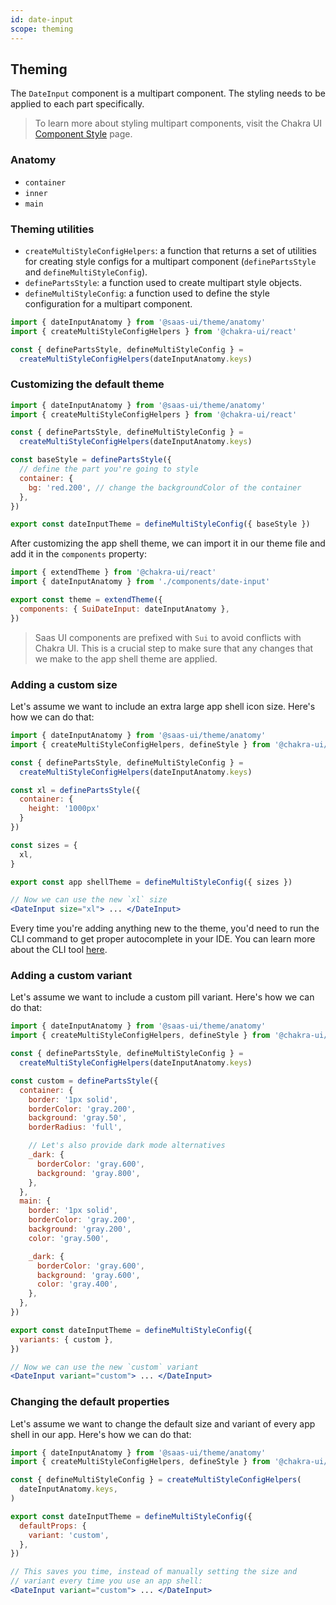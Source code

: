 ```yaml
---
id: date-input
scope: theming
---
```


## Theming

The `DateInput` component is a multipart component. The styling needs to be
applied to each part specifically.

> To learn more about styling multipart components, visit the Chakra UI
> [Component Style](https://chakra-ui.com/docs/styled-system/component-style#styling-multipart-components)
> page.

### Anatomy

- `container`
- `inner`
- `main`

### Theming utilities

- `createMultiStyleConfigHelpers`: a function that returns a set of utilities
  for creating style configs for a multipart component (`definePartsStyle` and
  `defineMultiStyleConfig`).
- `definePartsStyle`: a function used to create multipart style objects.
- `defineMultiStyleConfig`: a function used to define the style configuration
  for a multipart component.

```jsx live=false
import { dateInputAnatomy } from '@saas-ui/theme/anatomy'
import { createMultiStyleConfigHelpers } from '@chakra-ui/react'

const { definePartsStyle, defineMultiStyleConfig } =
  createMultiStyleConfigHelpers(dateInputAnatomy.keys)
```

### Customizing the default theme

```jsx live=false
import { dateInputAnatomy } from '@saas-ui/theme/anatomy'
import { createMultiStyleConfigHelpers } from '@chakra-ui/react'

const { definePartsStyle, defineMultiStyleConfig } =
  createMultiStyleConfigHelpers(dateInputAnatomy.keys)

const baseStyle = definePartsStyle({
  // define the part you're going to style
  container: {
    bg: 'red.200', // change the backgroundColor of the container
  },
})

export const dateInputTheme = defineMultiStyleConfig({ baseStyle })
```

After customizing the app shell theme, we can import it in our theme file and
add it in the `components` property:

```jsx live=false
import { extendTheme } from '@chakra-ui/react'
import { dateInputAnatomy } from './components/date-input'

export const theme = extendTheme({
  components: { SuiDateInput: dateInputAnatomy },
})
```

> Saas UI components are prefixed with `Sui` to avoid conflicts with Chakra UI.
> This is a crucial step to make sure that any changes that we make to the
> app shell theme are applied.

### Adding a custom size

Let's assume we want to include an extra large app shell icon size. Here's how
we can do that:

```jsx live=false
import { dateInputAnatomy } from '@saas-ui/theme/anatomy'
import { createMultiStyleConfigHelpers, defineStyle } from '@chakra-ui/react'

const { definePartsStyle, defineMultiStyleConfig } =
  createMultiStyleConfigHelpers(dateInputAnatomy.keys)

const xl = definePartsStyle({
  container: {
    height: '1000px'
  }
})

const sizes = {
  xl,
}

export const app shellTheme = defineMultiStyleConfig({ sizes })

// Now we can use the new `xl` size
<DateInput size="xl"> ... </DateInput>
```

Every time you're adding anything new to the theme, you'd need to run the CLI
command to get proper autocomplete in your IDE. You can learn more about the CLI
tool [here](/docs/styled-system/cli).

### Adding a custom variant

Let's assume we want to include a custom pill variant. Here's how we can do
that:

```jsx live=false
import { dateInputAnatomy } from '@saas-ui/theme/anatomy'
import { createMultiStyleConfigHelpers, defineStyle } from '@chakra-ui/react'

const { definePartsStyle, defineMultiStyleConfig } =
  createMultiStyleConfigHelpers(dateInputAnatomy.keys)

const custom = definePartsStyle({
  container: {
    border: '1px solid',
    borderColor: 'gray.200',
    background: 'gray.50',
    borderRadius: 'full',

    // Let's also provide dark mode alternatives
    _dark: {
      borderColor: 'gray.600',
      background: 'gray.800',
    },
  },
  main: {
    border: '1px solid',
    borderColor: 'gray.200',
    background: 'gray.200',
    color: 'gray.500',

    _dark: {
      borderColor: 'gray.600',
      background: 'gray.600',
      color: 'gray.400',
    },
  },
})

export const dateInputTheme = defineMultiStyleConfig({
  variants: { custom },
})

// Now we can use the new `custom` variant
<DateInput variant="custom"> ... </DateInput>
```

### Changing the default properties

Let's assume we want to change the default size and variant of every app shell
in our app. Here's how we can do that:

```jsx live=false
import { dateInputAnatomy } from '@saas-ui/theme/anatomy'
import { createMultiStyleConfigHelpers, defineStyle } from '@chakra-ui/react'

const { defineMultiStyleConfig } = createMultiStyleConfigHelpers(
  dateInputAnatomy.keys,
)

export const dateInputTheme = defineMultiStyleConfig({
  defaultProps: {
    variant: 'custom',
  },
})

// This saves you time, instead of manually setting the size and
// variant every time you use an app shell:
<DateInput variant="custom"> ... </DateInput>
```
